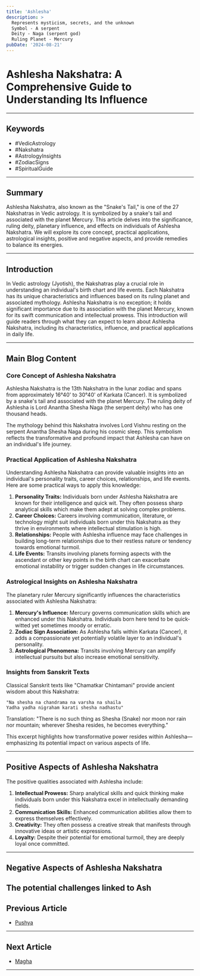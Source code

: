 ```yaml
---
title: 'Ashlesha'
description: >
  Represents mysticism, secrets, and the unknown
  Symbol - A serpent
  Deity - Naga (serpent god)
  Ruling Planet - Mercury
pubDate: '2024-08-21'
---
```


# Ashlesha Nakshatra: A Comprehensive Guide to Understanding Its Influence

---

## Keywords
- #VedicAstrology
- #Nakshatra
- #AstrologyInsights
- #ZodiacSigns
- #SpiritualGuide

---

## Summary
Ashlesha Nakshatra, also known as the "Snake's Tail," is one of the 27 Nakshatras in Vedic astrology. It is symbolized by a snake's tail and associated with the planet Mercury. This article delves into the significance, ruling deity, planetary influence, and effects on individuals of Ashlesha Nakshatra. We will explore its core concept, practical applications, astrological insights, positive and negative aspects, and provide remedies to balance its energies.

---

## Introduction
In Vedic astrology (Jyotish), the Nakshatras play a crucial role in understanding an individual's birth chart and life events. Each Nakshatra has its unique characteristics and influences based on its ruling planet and associated mythology. Ashlesha Nakshatra is no exception; it holds significant importance due to its association with the planet Mercury, known for its swift communication and intellectual prowess. This introduction will guide readers through what they can expect to learn about Ashlesha Nakshatra, including its characteristics, influence, and practical applications in daily life.

---

## Main Blog Content

### Core Concept of Ashlesha Nakshatra
Ashlesha Nakshatra is the 13th Nakshatra in the lunar zodiac and spans from approximately 16°40' to 30°40' of Karkata (Cancer). It is symbolized by a snake's tail and associated with the planet Mercury. The ruling deity of Ashlesha is Lord Anantha Shesha Naga (the serpent deity) who has one thousand heads.

The mythology behind this Nakshatra involves Lord Vishnu resting on the serpent Anantha Shesha Naga during his cosmic sleep. This symbolism reflects the transformative and profound impact that Ashlesha can have on an individual's life journey.

### Practical Application of Ashlesha Nakshatra
Understanding Ashlesha Nakshatra can provide valuable insights into an individual's personality traits, career choices, relationships, and life events. Here are some practical ways to apply this knowledge:

1. **Personality Traits:** Individuals born under Ashlesha Nakshatra are known for their intelligence and quick wit. They often possess sharp analytical skills which make them adept at solving complex problems.
2. **Career Choices:** Careers involving communication, literature, or technology might suit individuals born under this Nakshatra as they thrive in environments where intellectual stimulation is high.
3. **Relationships:** People with Ashlesha influence may face challenges in building long-term relationships due to their restless nature or tendency towards emotional turmoil.
4. **Life Events:** Transits involving planets forming aspects with the ascendant or other key points in the birth chart can exacerbate emotional instability or trigger sudden changes in life circumstances.

### Astrological Insights on Ashlesha Nakshatra
The planetary ruler Mercury significantly influences the characteristics associated with Ashlesha Nakshatra:

1. **Mercury's Influence:** Mercury governs communication skills which are enhanced under this Nakshatra. Individuals born here tend to be quick-witted yet sometimes moody or erratic.
2. **Zodiac Sign Association:** As Ashlesha falls within Karkata (Cancer), it adds a compassionate yet potentially volatile layer to an individual's personality.
3. **Astrological Phenomena:** Transits involving Mercury can amplify intellectual pursuits but also increase emotional sensitivity.

### Insights from Sanskrit Texts

Classical Sanskrit texts like "Chamatkar Chintamani" provide ancient wisdom about this Nakshatra:

```plaintext
"Na shesha na chandrama na varsha na shaila
Yadha yadha nigraham karati shesha nadhastu"
```

Translation:
"There is no such thing as Shesha (Snake) nor moon nor rain nor mountain; wherever Shesha resides, he becomes everything."

This excerpt highlights how transformative power resides within Ashlesha—emphasizing its potential impact on various aspects of life.

---

## Positive Aspects of Ashlesha Nakshatra
The positive qualities associated with Ashlesha include:

1. **Intellectual Prowess:** Sharp analytical skills and quick thinking make individuals born under this Nakshatra excel in intellectually demanding fields.
2. **Communication Skills:** Enhanced communication abilities allow them to express themselves effectively.
3. **Creativity:** They often possess a creative streak that manifests through innovative ideas or artistic expressions.
4. **Loyalty:** Despite their potential for emotional turmoil, they are deeply loyal once committed.

---

## Negative Aspects of Ashlesha Nakshatra
The potential challenges linked to Ash
---

## Previous Article
- [Pushya](/blogs-md/05_Nakshatra/0508_Pushya.mdx)

---

## Next Article
- [Magha](/blogs-md/05_Nakshatra/0510_Magha.mdx)

---
